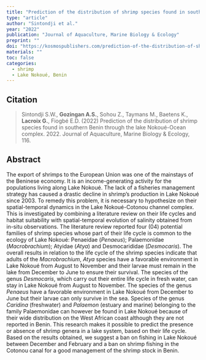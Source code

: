 ```yaml
---
title: "Prediction of the distribution of shrimp species found in southern Benin through the lake Nokoué-Ocean complex"
type: "article"
author: "Sintondji et al."
year: "2022"
publication: "Journal of Aquaculture, Marine Biology & Ecology"
preprint: ""
doi: "https://kosmospublishers.com/prediction-of-the-distribution-of-shrimp-species-found-in-southern-benin-through-the-lake-nokoue-ocean-complex/"
materials: ""
toc: false
categories:
  - shrimp
  - Lake Nokoué, Benin
---
```


## Citation

> Sintondji S.W., **Gozingan A.S.**, Sohou Z., Taymans M., Baetens K., **Lacroix G.**, Fiogbé E.D. (2022) Prediction of the distribution of shrimp species found in southern Benin through the lake Nokoué-Ocean complex. 2022. Journal of Aquaculture, Marine Biology & Ecology, 116.

## Abstract

The export of shrimps to the European Union was one of the mainstays of the Beninese economy. It is an income-generating activity for the populations living along Lake Nokoué. The lack of a fisheries management strategy has caused a drastic decline in shrimp’s production in Lake Nokoué since 2003. To remedy this problem, it is necessary to hypothesize on their spatial-temporal dynamics in the Lake Nokoué-Cotonou channel complex. This is investigated by combining a literature review on their life cycles and habitat suitability with spatial-temporal evolution of salinity obtained from in-situ observations. The literature review reported four (04) potential families of shrimp species whose part of their life cycle is common to the ecology of Lake Nokoué: Penaeidae (*Penaeus*); Palaemonidae (*Macrobrachium*); Atyidae (*Atya*) and Desmocarididae (*Desmocaris*). The overall results in relation to the life cycle of the shrimp species indicate that adults of the *Macrobrachium*, *Atya* species have a favorable environment in Lake Nokoué from August to November and their larvae must remain in the lake from December to June to ensure their survival. The species of the genus *Desmocaris*, which carry out their entire life cycle in fresh water, can stay in Lake Nokoué from August to November. The species of the genus *Penaeus* have a favorable environment in Lake Nokoué from December to June but their larvae can only survive in the sea. Species of the genus *Caridina* (freshwater) and *Palaemon* (estuary and marine) belonging to the family Palaemonidae can however be found in Lake Nokoué because of their wide distribution on the West African coast although they are not reported in Benin. This research makes it possible to predict the presence or absence of shrimp genera in a lake system, based on their life cycle. Based on the results obtained, we suggest a ban on fishing in Lake Nokoué between December and February and a ban on shrimp fishing in the Cotonou canal for a good management of the shrimp stock in Benin.
